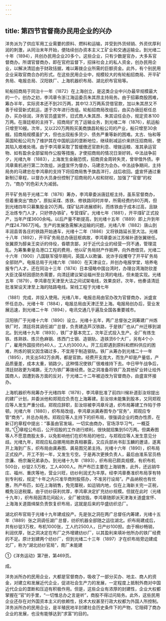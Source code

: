 ```yaml
---
---
---
```

title: 第四节官督商办民用企业的兴办
---



洋务派为了供应军用工业需要的原料、燃料和运输，并受到外货倾销、外资优厚利润的刺激，从同治末年开始，便陆续创办资本主义工矿业和交通运输业。到光绪二十年（1894），共创办民用企业20多个。这些企业，只有少数是官办，大多系官督商办。所谓官督商办，即在官府监督下，招徕社会上的私人资金，创办民用企业，以解决清廷由于财政拮据，难以筹拨企业所需的巨额资金。此外，有个别民用企业采取官商合办的形式。在这些民用企业中，规模较大的有轮船招商局、开平矿务局、电报总局、汉阳铁厂、上海机器织布局、湖北织布官局等。

轮船招商局于同治十一年（1872）在上海创立，是这类企业中兴办最早规模最大的一个。创办之初，李鸿章令浙江海运委员朱其昂主持局务。由于招募商股困难，筹办半年，实际资本还不到20万两，其中12.3万两系贷借官款，加以朱其昂又不善于经营新式航运，遂于次年进行改组。轮船招商局改组后，由买办唐廷枢任总办，买办徐润，洋务官员盛宣怀，旧式商人朱其昂、朱其诏任会办，规定资本100万两。在唐廷枢的主持下，招商局扩充了运输业务，到光绪二年（1876），航运船只增至10艘。次年，又以220万两购买美商旗昌轮船公司的产业，船只增至30余艘。招商局规模虽扩大，但也出现船多货少、债务严重等新的困难。太古、怡和等英国轮船公司为了维护其在中国航运的垄断地位，继续削减运价来挤压招商局，使其陷入艰难处境。由于李鸿章采取了暂缓缴还官款利息、增拨运粮、准其承运官物、如有盈余全部留局作公股等措施，才使招商局的情况日渐好转。中法战争前夕，光绪九年（1883），上海发生金融恐慌，招商资金周转失灵，曾举借外债。李鸿章乘机进行第二次改组，派盛宣怀为督办，马建忠为会办。中法战争期间，主持局务的马建忠在李鸿章的支持下将招商局售予旗昌洋行，战后收回。盛宣怀通过重新制订章程，以督办大员身份控制了招商局的人权和财权，加强了“官督”的权力，“商办”的色彩大为减弱。

开平矿务局于光绪二年（1876）筹办，李鸿章委派唐廷枢主持，虽系官督商办，但着重突出“商办”。原拟采煤、炼铁、修铁路同时并举，所需经费约80万两，但到光绪四年只募集股金20万两。煤矿钻井进展顺利，而炼铁由于成本过高，且缺乏冶炼专门人才，只好停办铁矿，专营煤矿。光绪七年（1881），开平煤矿正式投产，当年产煤3600余吨。以后产量不断提高，到光绪十五年（1889）即上升到年产煤24.7867万吨。生产的发展急需解决运输的问题，光绪八年（1882）唐山到丰润县胥各庄的铁路开始通车，光绪十二年（1886）又将铁路延长至大沽。光绪十八年（1892），开平矿务局总办唐廷枢病故，李鸿章委派江苏候补道张翼继任。张翼原为醇亲王奕䜣的侍役，昏聩贪鄙，对于近代企业的经营一窍不通，管理混乱。为筹集秦皇岛港口工程的费用，他以矿务局财产作抵押，向外商借贷。光绪二十六年（1900）八国联军侵华期间，英国人以欺骗、讹诈手段攫夺了开平矿务局全部财产。电报总局于光绪六年（1880）在天津设立，并创办电报学堂，培养电报专门人才。还在同治十三年（1874）日本侵略中国台湾时，办理台湾海防钦差大臣沈葆桢因感防务需要，向清廷建议架设福州至台湾的电线，但未能实现。光绪五年（1879），李鸿章在天津至大沽之间试架电线，效果良好。次年，他奏请清廷批准架设天津至上海的陆路电线。架线工程于光绪七年

（1881）完成，并投入使用。光绪八年，电报总局由官办改为官督商办，派盛宣怀任总办。光绪十年（1884），电报总局由天津迁至上海。电报局创办后，营业发展迅速，到光绪二十年（1894），电讯交通几乎遍及全国各重要城市。

汉阳铁厂于光绪十六年（1890）设立。光绪十五年，两广总督张之洞筹建广州炼铁厂时，清廷将其调任湖广总督，负责建造芦汉铁路，于是铁厂也从广州迁移到湖北。到光绪十九年（1893），铁厂才基本完工，次年正式投入生产。全厂有炼生铁、炼熟铁、炼贝色麻钢、炼西门士钢、造钢轨、造铁货6个大厂，另有4个小厂，雇用外国技师约40人，工人约3000人。开工后即遇到原料和燃料供应的困难，所炼的钢又因含磷过多，不宜用于制造钢轨。铁厂从筹办到光绪二十一年（1895），共支出582万余两，都是官款。经费开支庞大，而生产却是产量低，产品质量差，成本太重，销路少。这种情况使铁厂很难维持下去。中日甲午战争后，清廷财政更为竭蹶，无力为铁厂筹拨经费。张之洞准备将铁厂及其他矿业转让给外国商人，因遭到各方面的反对，于光绪二十二年被迫改为官督商办，由盛宣怀接办。

上海机器织布局筹办于光绪四年（1878），李鸿章批准了前四川候补道彭汝琮提出的建厂计划，并委派他和郑观应负责在上海筹建。彭汝琮未能集到股本，又同郑观应等人发生严重分歧。郑观应辞职，彭汝琮被李鸿章斥退，织布局筹建工作陷于停顿。光绪六年（1880），织布局改组，李鸿章派龚寿图专办“官务”，郑观应专管“商务”，并总办局务。郑观应等人主持下的织布局，很强调企业的商办性质，在新订的章程中提出：“事虽由官发端，一切实由商办，官场浮华习气，一概芟除。”①章程公布后，公开招股的工作进行顺利，很快就招集到50万两。但龚寿图等人不愿意商股太多，以免影响他们在织布局的地位，与郑观应等人发生意见分歧。光绪九年，郑观应私自挪用局款真相暴露，又应兵部尚书彭玉麟的邀请，遂离开上海到广东，织布局由龚寿图、龚易图兄弟主持。光绪十六年（1890），织布局正式投产。开工不到一年，又发生亏空。于是再次更换负责人，最后由淮系官员杨宗濂、杨宗瀚兄弟承办。到光绪十九年（1893），织布局已颇具规模，有织布机500台，纱锭2.5万枚，工人4000人。所产布匹主要在上海销售，此外，还远销牛庄、福州、重庆等地，营业兴旺，纺纱利润尤为丰厚。经李鸿章奏准织布局享有特别专利权，规定“十年之内只准华商附股搭办，不准另行设局”。产品纳税也有优惠，所产布匹，如在上海销售，免完厘税，如运销内地，仅在上海新关完一正税，概免沿途税厘。由于纺纱获利优厚，李鸿章决定扩充纺纱规模。但就在此时（光绪十九年），织布局因清花间起火，全厂被烧毁。李鸿章随即派天津海关道盛宣怀、上海海关道聂缉椝负责恢复织布局，这就是后来的华盛纺织总厂。

湖北织布官局于光绪十九年建成投产。先是张之洞在两广总督任内筹建，光绪十五年（1889）张之洞调任湖广总督，纺织机器全部随之运往湖北。织布局建成后，共有纱锭3万枚，布机1000张，工人约2500人，日产纱100担。由于棉纱畅销，利润优厚，张之洞决定在布厂之外增建纺纱厂，以其盈利来填补他所办的铁厂经费的不足。原计划建两个纺纱厂，但到光绪二十三年（1897）才在织布局旁边建成北厂，称为“湖北纺纱官局”，南厂未能建

①《洋务运动》第7册，第469页。

成。

洋务派所办的民用企业，大都是官督商办，吸收了一部分买办、地主、商人的资金，对建立和发展近代企业，促进社会生产力的发展，一定程度上抵制外商对中国近代企业的垄断和压迫有积极作用。但是，这些企业有浓厚的封建性，企业大权都掌握在“官”的手里，“一切惟总办之言是听”，商股不得过问局务。此外，这些民用企业还存在对外国资本主义的依赖性，技术大权甚至行政大权都为外国人所控制。洋务派所办的民用企业，是半殖民地半封建社会历史条件下的产物，它阻碍了商办企业的发展，也没有能够达到“求富”的目的。